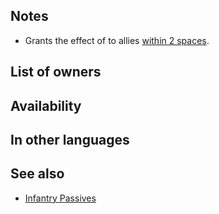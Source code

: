 {{Passive
|type=C
|exclusive=0
|1name=Infantry Flash 1
|1tagid=SID_歩行の柔撃1
|1promotionRarity=4
|1promotionTier=1
|1effect=Infantry allies within 2 spaces gain: "If unit's Spd ≥ foe's Spd+5, grants Special cooldown charge +1 per unit's attack. (Only highest value applied. Does not stack.)"
|1required=-
|1cost=60
|2name=Infantry Flash 2
|2tagid=SID_歩行の柔撃2
|2promotionRarity=5
|2promotionTier=1
|2effect=Infantry allies within 2 spaces gain: "If unit's Spd ≥ foe's Spd+3, grants Special cooldown charge +1 per unit's attack. (Only highest value applied. Does not stack.)"
|2cost=120
|3name=Infantry Flash 3
|3tagid=SID_歩行の柔撃3
|3effect=Infantry allies within 2 spaces gain: "If unit's Spd > foe's Spd, grants Special cooldown charge +1 per unit's attack. (Only highest value applied. Does not stack.)"
|3cost=240
|canUseWeapon={{WeaponList|all}}
|canUseMove=Infantry
|properties=random_owner,random_inherit_base
}}
==Notes==
* Grants the effect of {{St|Flashing Blade 3}} to {{Mt|infantry}} allies [[within 2 spaces]].
{{CooldownChargePlus|perAttack=user}}
{{AlliesCombatEffect|effect=Special cooldown charge effect}}
==List of owners==
{{Skill Hero List}}
==Availability==
{{PassiveFocusList}}
{{PassiveDistributionList}}
{{PassiveCombatManualList}}
==In other languages==
{{OtherLanguages
|japanese=歩行の柔撃
|german=Infanterieblitz
|spanishEU=Acelerón inf.
|spanishLA=Acelerón inf.
|french=Élan infanterie
|italian=Scatto fanteria
|chineseTW=步行之柔擊
|portuguese=Infantaria veloz
}}
==See also==
* [[Skill families#Infantry|Infantry Passives]]
{{See also skills|cond=Description LIKE '%If unit_s ___ > foe_s ___, grants Special cooldown charge +1 per unit_s attack%'}}
{{Passives Navbox|C}}